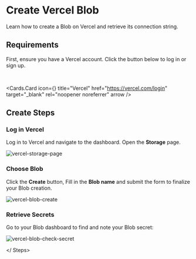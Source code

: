
# Create Vercel Blob

Learn how to create a Blob on Vercel and retrieve its connection string.

## Requirements

First, ensure you have a Vercel account. Click the button below to log in or sign up.

<br />

<Cards.Card
    icon={<VercelIcon />}
    title="Vercel"
    href="https://vercel.com/login"
    target="_blank"
    rel="noopener noreferrer"
    arrow
/>

## Create Steps

<Steps>

### Log in Vercel

Log in to Vercel and navigate to the dashboard. Open the **Storage** page.

![vercel-storage-page](/images/screenshot/vercel-storage-page.png)

### Choose Blob

Click the **Create** button, Fill in the **Blob name** and submit the form to finalize your Blob creation.

![vercel-blob-create](/images/screenshot/vercel-blob-create.png)

### Retrieve Secrets

Go to your Blob dashboard to find and note your Blob secret:

![vercel-blob-check-secret](/images/screenshot/vercel-blob-check-secret.png)

</ Steps>